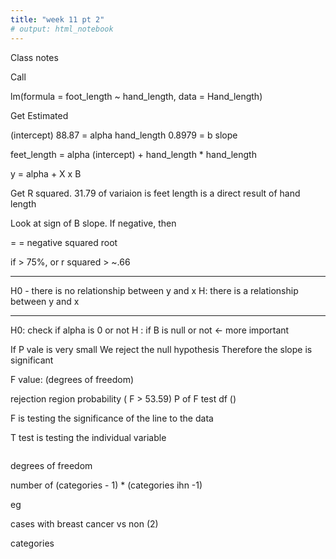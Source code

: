 ```yaml
---
title: "week 11 pt 2"
# output: html_notebook
---
```


Class notes

Call

lm(formula = foot_length ~ hand_length, data = Hand_length)

Get Estimated

(intercept)  88.87 = alpha
hand_length  0.8979 = b slope

feet_length = alpha (intercept) + hand_length * hand_length

y = alpha + X x B


Get R squared.
31.79 of variaion is feet length is a direct result of hand length


Look at sign of B slope.
If negative, then 

= 
= negative squared root

if > 75%, or r squared > ~.66


_____________________________________________________

H0 - there is no relationship between y and x
H: there is a relationship between y and x

_______________________

H0: check if alpha is 0 or not
H : if B is null or not <- more important

If P vale is very small
We reject the null hypothesis
Therefore the slope is significant

F value: (degrees of freedom)

rejection region probability ( F > 53.59)
P of F test
df ()




F is testing the significance of the line to the data

T test is testing the individual variable






```r


```


degrees of freedom 

number of (categories - 1) * (categories ihn  -1)

eg 

cases with breast cancer vs non (2)

categories 


